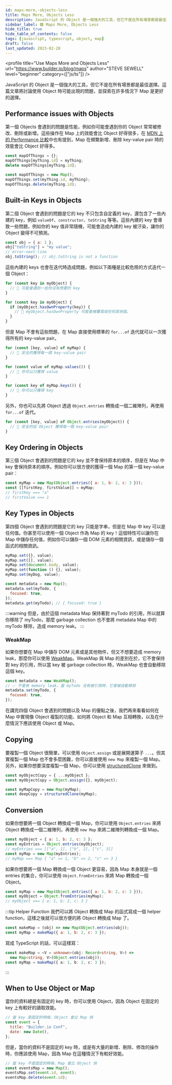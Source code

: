 ```yaml
---
id: maps-more,-objects-less
title: Maps More, Objects Less
description: JavaScript 的 Object 是一個強大的工具，但它不是在所有場景都是最佳選擇。這篇文章將探討如何使用 Map 來取代 Object，以及何時應該使用它們。
sidebar_label: 🟩 Maps More, Objects Less
hide_title: true
hide_table_of_contents: false
tags: [javascript, typescript, object, map]
draft: false
last_updated: 2023-02-28
---
```


<profile
  title="Use Maps More and Objects Less"
  url="https://www.builder.io/blog/maps"
  author="STEVE SEWELL"
  level="beginner"
  category={["js/ts"]}
/>

JavaScript 的 Object 是一個強大的工具，但它不是在所有場景都是最佳選擇。這篇文章將討論使用 Object 時可能出現的問題，並探索在許多情況下 Map 是更好的選擇。

## Performance issues with Objects

第一個 Objects 會遇到的問題是性能，例如你可能會遇到你的 Object 常常被修改、刪除或新增。這些操作在 Map 上的效能會比 Object 好得很多，在 [MDN 上的 Performance 比較](https://developer.mozilla.org/en-US/docs/Web/JavaScript/Reference/Global_Objects/Map#objects_vs._maps:~:text=of%20an%20object.-,Performance,-Performs%20better%20in)中也有提到，Map 在頻繁新增、刪除 key-value pair 時的效能會比 Object 好得多。

<div style={{ columns: "20rem" }}>

```js title="Object 🚩"
const mapOfThings = {};
mapOfThings[myThing.id] = myThing;
delete mapOfThings[myThing.id];
```

```js title="Map 🚀"
const mapOfThings = new Map();
mapOfThings.set(myThing.id, myThing);
mapOfThings.delete(myThing.id);
```

</div>

## Built-in Keys in Objects

第二個 Object 會遇到的問題是它的 key 不只包含自定義的 key，還包含了一些內建的 key，例如 `valueOf`、`constructor`、`toString` 等等。這些內建的 key 會導致一些問題，例如你的 key 值非常隨機，可能會造成內建的 key 被汙染，讓你的 Object 變得不可預測。

```js title="Polluted Object 😱"
const obj = { a: 1 };
obj["toString"] = "my value";
// error-next-line
obj.toString(); // obj.toString is not a function
```

這些內建的 keys 也會在迭代時造成問題，例如以下兩種是比較危險的方式迭代一個 Object：

```js title="Dangerous Object Iteration 🚩"
for (const key in myObject) {
  // 🚩 可能會遇到一些你沒有想要的 key
}

for (const key in myObject) {
  if (myObject.hasOwnProperty(key)) {
    // 🚩 myObject.hasOwnProperty 可能會被覆寫成任何其他值。
  }
}
```

但是 Map 不會有這些問題，在 Map 直接使用標準的 `for...of` 迭代就可以一次獲得所有的 key-value pair。

```js title="Safe Map Iteration 🚀"
for (const [key, value] of myMap) {
  // 🚀 安全的獲得每一個 key-value pair
}

for (const value of myMap.values()) {
  // 🙂 你可以只獲得 value
}

for (const key of myMap.keys()) {
  // 🙂 你可以只獲得 key
}
```

另外，你也可以先將 Object 透過 `Object.entries` 轉換成一個二維陣列，再使用 `for...of` 迭代。

```js title="Safe Object Iteration 🚀"
for (const [key, value] of Object.entries(myObject)) {
  // 🙂 安全的從 Object 獲得每一個 key-value pair
}
```

## Key Ordering in Objects

第三個 Object 會遇到的問題是它的 key 並不會保持原本的順序，但是在 Map 中 key 會保持原本的順序。例如你可以很方便的獲得一個 Map 的第一個 key-value pair：

```js title="Map First Key 🚀"
const myMap = new Map(Object.entries({ a: 1, b: 2, c: 3 }));
const [[firstKey, firstValue]] = myMap;
// firstKey === "a"
// firstValue === 1
```

## Key Types in Objects

第四個 Object 會遇到的問題是它的 key 只能是字串，但是在 Map 中 key 可以是任何值。你甚至可以使用一個 Object 作為 Map 的 key！這個特性可以讓你在 Map 中儲存任何值，例如你可以儲存一個 DOM 元素的相關資訊，或是儲存一個函式的相關資訊。

<div style={{ columns: "20rem" }}>

```js title="Anything as Map Key 🚀"
myMap.set({}, value);
myMap.set([], value);
myMap.set(document.body, value);
myMap.set(function () {}, value);
myMap.set(myDog, value);
```

```js title="Store metadata of myTodo Object 🚀"
const metadata = new Map();
metadata.set(myTodo, {
  focused: true,
});
metadata.get(myTodo); // { focused: true }
```

</div>

:::warning
但是，由於這個 metadata Map 保持著對 myTodo 的引用，所以就算你移除了 myTodo，那麼 garbage collection 也不會將 metadata Map 中的 myTodo 移除，造成 memory leak。
:::

### WeakMap

如果你想要在 Map 中儲存 DOM 元素或是其他物件，但又不想要造成 memory leak，那麼你可以使用 [WeakMap](https://developer.mozilla.org/en-US/docs/Web/JavaScript/Reference/Global_Objects/WeakMap)。WeakMap 與 Map 的差別在於，它不會保持對 key 的引用，所以當 key 被 garbage collection 時，WeakMap 也會自動移除這個 key。

```js title="WeakMap 🚀"
const metadata = new WeakMap();
// ✅ 不會有 memory leak，當 myTodo 沒有被引用時，它會被自動移除
metadata.set(myTodo, {
  focused: true,
});
```

<divider />

在講完四個 Object 會遇到的問題以及 Map 的優點之後，我們再來看看如何在 Map 中實現像 Object 複製的功能、如何將 Object 和 Map 互相轉換，以及在什麼情況下應該使用 Object 或 Map。

## Copying

要複製一個 Object 很簡單，可以使用 `Object.assign` 或是展開運算子 `...`。但其實複製一個 Map 也不會多麼困難，你可以直接使用 `new Map` 來複製一個 Map。另外，如果你想要深度複製一個 Map，你可以使用 [structuredClone](https://developer.mozilla.org/en-US/docs/Web/API/structuredClone) 來做到。

<div style={{ columns: "20rem" }}>

```js title="Copy An Object"
const myObjectCopy = { ...myObject };
const myObjectCopy = Object.assign({}, myObject);
```

```js title="Copy A Map"
const myMapCopy = new Map(myMap);
const deepCopy = structuredClone(myMap);
```

</div>

## Conversion

如果你想要將一個 Object 轉換成一個 Map，你可以使用 `Object.entries` 來將 Object 轉換成一個二維陣列，再使用 `new Map` 來將二維陣列轉換成一個 Map。

```js title="Convert Object to Map"
const myObject = { a: 1, b: 2, c: 3 };
const myEntries = Object.entries(myObject);
// myEntries === [["a", 1], ["b", 2], ["c", 3]]
const myMap = new Map(myEntries);
// myMap === Map { "a" => 1, "b" => 2, "c" => 3 }
```

如果你想要將一個 Map 轉換成一個 Object 更容易，因為 Map 本身就是一個 entries 的集合，你可以使用 `Object.fromEntries` 來將 Map 轉換成一個 Object。

```js title="Convert Map to Object"
const myMap = new Map(Object.entries({ a: 1, b: 2, c: 3 }));
const myObject = Object.fromEntries(myMap);
// myObject === { a: 1, b: 2, c: 3 }
```

:::tip Helper Function
我們可以將 Object 轉換成 Map 的函式寫成一個 helper function，這樣之後就可以很方便的將 Object 轉換成 Map 了。

```js title="Convert Object to Map Helper Function"
const makeMap = (obj) => new Map(Object.entries(obj));
const myMap = makeMap({ a: 1, b: 2, c: 3 });
```

寫成 TypeScript 的話，可以這樣寫：

```ts title="Convert Object to Map Helper Function in TypeScript"
const makeMap = <V = unknown>(obj: Record<string, V>) =>
  new Map<string, V>(Object.entries(obj));
const myMap = makeMap({ a: 1, b: 2, c: 3 });
```

:::

## When to Use Object or Map

當你的資料總是有固定的 key 時，你可以使用 Object，因為 Object 在固定的 key 上有較好的讀取效能。

```js title="Object is faster when key is fixed"
// 當 key 是固定的時候，Object 會比 Map 快
const event = {
  title: "Builder.io Conf",
  date: new Date(),
};
```

但是，當你的資料不是固定的 key 時，或是有大量的新增、刪除、修改的操作時，你應該使用 Map，因為 Map 在這種情況下有較好效能。

```js title="Map is faster when key is not fixed"
// 當 key 不是固定的時候，Map 會比 Object 快
const eventsMap = new Map();
eventsMap.set(event.id, event);
eventsMap.delete(event.id);
```

